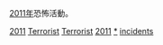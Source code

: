 [[2011年|2011年]]恐怖活動。
{{cat topic in year| topic=恐怖活動| year=2011}}

[[Category:2010年代恐怖活動|2011]]
[[Category:2011年罪案|Terrorist]]
[[Category:2011年灾难|Terrorist]]
[[Category:各年恐怖活动|2011]]
[[Category:2011年襲擊|*]]
[[Category:2011年恐怖主義|incidents]]